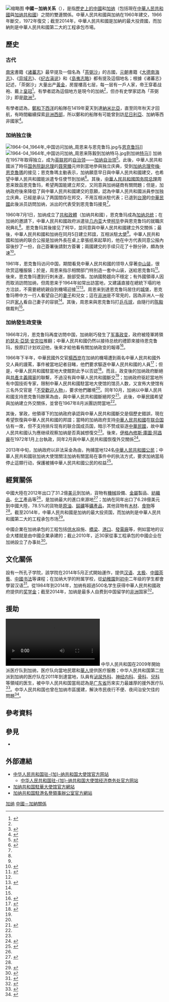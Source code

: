{{NoteTA
|T=zh-hans:中国－加纳关系;zh-hant:中國－加納關係;zh-tw:中國－迦納關係;
|1=zh-hans:加纳;zh-hant:加納;zh-tw:迦納;
}}
{{not|中華民國與迦納關係}}
{{Dablink|關於其他「中」字國家與「加」字國家（陸港澳星馬譯名）的外交關係，詳見'''[[中加關係_(消歧義)|中加關係 (消歧義)]]'''。}}
{{Infobox bilateral relations|中國－加纳|中國|加纳|map=China Ghana Locator.png|mission1=[[中國駐加納大使館|中國駐加納大使館]]|mission2=[[加納駐華大使館|加納駐華大使館]]|envoytitle1=[[中國駐加納大使列表|大使]]|envoy1=[[卢坤_(外交官)|卢坤]]|envoytitle2=[[加納駐華大使列表|大使]]|envoy2=[[威尔弗雷德·哈蒙德|威尔弗雷德·哈蒙德]]<ref>{{cite web |title = 驻华大使到任顺序及递交国书日期 |url = https://www.mfa.gov.cn/web/lbfw_673061/fgzl_673083/202201/t20220114_10495616.shtml |publisher = 中华人民共和国外交部 |access-date = 2022-05-21 |archive-date = 2022-02-15 |archive-url = https://web.archive.org/web/20220215180551/https://www.mfa.gov.cn/web/lbfw_673061/fgzl_673083/202201/t20220114_10495616.shtml }}</ref>}}
[[File:Ghanian_Embassy_in_Beijing.JPG|缩略图]]
'''中國－加纳关系'''（{{lang-en|China–Ghana relations}}），是指[[中國歷史|歷史上的中國]]和[[加纳歷史|加纳]]（包括現在[[中華人民共和國|中華人民共和國]]與[[加纳共和國|加纳共和國]]）之間的雙邊關係。中華人民共和國與加纳在1960年建交，1966年斷交，1972年復交；截至2014年，中華人民共和國是加納的最大投資國，而加納則是中華人民共和國第二大的工程承包市場。

== 歷史 ==
=== 古代 ===
[[南宋|南宋]]書籍《[[诸蕃志|诸蕃志]]》最早提及一個名為「[[茶弼沙|茶弼沙]]」的古國，[[元朝|元朝]]書籍《[[大德南海志|大德南海志]]》、《[[异域志|异域志]]》、《[[纪古滇说|纪古滇说]]》和《[[島夷志略|島夷志略]]》都有提及這個地名；根據《诸蕃志》記述，「茶弼沙」大量出产[[黃金|黃金]]，房屋樓高七层，每一层有一戶人家，帝王穿着战袍、戴上[[皇冠|皇冠]]<ref name=normal>{{cite book|author1=沈福伟|title=中国与西亚非洲文化交流志|work=中华文化通志: 中外文化交流|publisher=上海人民出版社|year=1998}}</ref>{{Rp|395}}。有學者認為這個地方是現今的加纳<ref name=normal/>{{Rp|395}}，但亦有史學家認為「茶弼沙」即是[[歐洲|歐洲]]<ref>{{cite journal|author1=廖大珂|title=“日落国”考证——兼论明代中国与罗马教廷的交往|journal=明清史|issue=1|year=2006}}</ref>。

有學者認為，[[鄭和|鄭和]][[鄭和下西洋|下西洋]]的船隊在1419年夏天到達[[納米比亞|納米比亞]]，直至同年秋天才回航，有時間繼續探索[[非洲西部|非洲西部]]，所以鄭和的船隊有可能曾到訪[[尼日利亞|尼日利亞]]、加納等西非國家<ref>{{cite journal|author1=林貽典|title=關於美洲由鄭和船隊發現的見解|journal=鄭和研究與活動簡訊|date=2002-08-30|issue=6|url=http://proj.ncku.edu.tw/chengho/newsletter/no6.html|archivedate=2015-07-01|archiveurl=https://archive.is/20150701164835/http://proj.ncku.edu.tw/chengho/newsletter/no6.html|deadurl=yes|author=|access-date=2015-07-01}}</ref>。

=== 加纳独立後 ===
[[File:1964-04_1964年_中国访问加纳_周恩来与恩克鲁玛.jpg|thumb]]与[[夸梅·恩克鲁玛|恩克鲁玛]]]]
[[File:1964-04_1964年_中国访问加纳_周恩来陈毅到加纳特马.jpg|thumb]]到加纳[[特马|特马]]]]
加纳在1957年取得独立，成为[[英联邦|英联邦]]的[[自治领|自治领]]——[[加纳自治领|加纳自治领]]<ref>{{cite book|author1=钱其琛|author2=王泰平|author3=张光佑|author4=马可铮|title=新中国外交50年|volume=2|publisher=北京出版社|year=1999}}</ref>{{Rp|661}}。此後，中華人民共和國派了時任[[国务院副总理|国务院副总理]]的[[聂荣臻|聂荣臻]]元帅到當地參與独立庆典，受到[[加納元首列表|加纳总理]][[夸梅·恩克魯瑪|夸梅·恩克魯瑪]]的接见；恩克魯瑪主動表示，加纳願意早日與中華人民共和國建交，也希望中華人民共和國能派遣专任使节到加纳<ref name=first>{{cite book|author1=裴坚章|title=中华人民共和国外交史: 1957-1969|work=中华人民共和国外交史|publisher=世界知识出版社|year=1994}}</ref>{{Rp|160}}。其後，[[中華人民共和國国务院总理|中華人民共和國国务院总理]]周恩来致函恩克鲁玛，希望两国能建立邦交，又同意與加纳磋商有關問題；但是，加纳政府後來降低了與中華人民共和國建交的意願，認為中華人民共和國派員参加独立庆典，已經是承认了两国間存在邦交，不用互相派駐代表；已退到[[台灣|台灣]]的[[中華民國|中華民國]]此後派员訪問加纳，派出的代表受到恩克鲁玛接見<ref name=first/>{{Rp|161–162}}。

1960年7月1日，加纳成立了[[共和政體|共和政體]]（加纳共和國），恩克鲁玛成為[[加纳总统|加纳总统]]；在加纳的邀請下，中華人民共和國政府派遣驻[[几内亚|几内亚]]大使[[柯華_(外交官)|柯华]]參與恩克鲁玛的就職庆祝典礼<ref name=first/>{{Rp|162}}。恩克鲁玛其後接见了柯华，並同意與中華人民共和國建立外交關係；最後，中華人民共和國和加纳在同月5日建立邦誼，互相派駐[[大使|大使]]<ref name=first/>{{Rp|162}}。中華人民共和國和加纳的联合公报是加纳外長在桌上拿張纸來起草的，他在中方代表同意公报內容後抄了一份，自己簽署後請對方簽署；兩國建交的手续只花了十餘分钟，頗為快速<ref>{{cite book|author1=中华人民共和国外交部外交史編辑室|title=新中国外交风云|volume=1–5|publisher=世界知识出版社|year=1990|isbn=9787501202928}}</ref>{{Rp|68}}。

1961年，恩克鲁玛访问中国，期間看見中華人民共和國的领导人穿著[[中山装|中山装]]，很欣赏這種服裝；於是，周恩来指示相關部门特別造一套中山装，送給恩克鲁玛<ref name=castle>{{cite book|author1=杨明伟|author2=陈扬勇|title=周恩来外交风云|publisher=解放军文艺出版社|year=1995|isbn=9787503306907}}</ref>{{Rp|357}}。後來，恩克鲁玛遭到行刺未遂，臉部受傷，加纳國勢趨向不穩定；有外國領導人因而取消訪問加纳，但周恩来于1964年如常出訪當地，又建議直接在總統下塌的地方洽談，不需要總統親自到機場迎接<ref name=castle/>{{Rp|355}}<ref name="1959年">{{cite journal |author1=孟瑾 |title=1959年中国与几内亚建交历程述略 |journal=[[当代中国史研究|当代中国史研究]] |date=2020-07-01 |volume=27 |issue=4 |pages=123 |url=http://iwaas.cass.cn/kycg/lw/202009/P020200923548253625001.pdf |accessdate=2022-02-01 |archive-date=2022-02-01 |archive-url=https://web.archive.org/web/20220201040235/http://iwaas.cass.cn/kycg/lw/202009/P020200923548253625001.pdf |dead-url=no }}</ref>。周恩来到達恩克鲁玛居住的[[城堡|城堡]]，恩克鲁玛帶中方一行人看望自己的[[妻子|妻子]]和兒女；這在[[非洲|非洲]]是不常見的，因為非洲人一般只許[[家人|家人]]看自己妻子的容貌<ref name=castle/>{{Rp|358}}。其後，周恩来與恩克鲁玛打[[乒乓球|乒乓球]]，由隨行的[[陈毅|陈毅]]做裁判<ref name=castle/>{{Rp|359}}。

=== 加纳發生政变後 ===
1966年2月，恩克鲁玛再度访問中国，加纳剛巧發生了[[军事政变|军事政变]]，政府被陸軍將領[[約瑟夫·亞瑟·安克拉|約瑟夫·亞瑟·安克拉]]推翻；中華人民共和國仍然以接待总统的禮節來接待恩克鲁玛，按原訂计划欢迎他，後來才給他看有關加纳政变的報導<ref>{{cite journal|title=周恩来与非洲领导人的深情|journal=党史纵横|issue=2|year=2008|url=http://dangshi.people.com.cn/GB/85038/8625006.html|archivedate=2015-07-01|archiveurl=https://web.archive.org/web/20150701070800/http://dangshi.people.com.cn/GB/85038/8625006.html|access-date=2015-07-01|dead-url=no}}</ref>。

1966年下半年，中華民國外交官[[楊西崑|楊西崑]]在加纳的機場遭到兩名中華人民共和國外交人員的謾罵，事件被當地記者目睹，他們要求驅逐中華人民共和國的人員<ref>{{cite book|title=新時代|volume=8–10|url=https://books.google.com.hk/books?id=eiIKAQAAMAAJ|access-date=2015-07-01|archive-date=2016-03-04|archive-url=https://web.archive.org/web/20160304082758/https://books.google.com.hk/books?id=eiIKAQAAMAAJ|dead-url=no}}</ref>{{Rp|6}}；但是，中華人民共和國駐當地大使館對此予以否認<ref name=sea>{{cite book|author1=王文隆|title=外交下鄉, 農業出洋: 中華民國農技援助非洲的實施和影響 ,1960-1974|publisher=國立政治大學歷史學系|year=2004|isbn=9789570175035}}</ref>{{Rp|167}}。而且，政变後的加纳政府斷絕與[[共產主義國家|共產主義國家]]的聯繫，不過沒有與中華人民共和國斷交<ref name=sea/>{{Rp|166}}；加纳政府驱赶當地所有中国技術专家，限制中華人民共和國駐當地大使馆的馆员人数，又宣佈大使馆有三名外交官是「[[不受歡迎人物|不受歡迎人物]]」，要求他們離境<ref name=first />{{Rp|201}}。同年10月，加纳以中華人民共和國支持恩克鲁玛餘黨為由，與中華人民共和國斷絕邦交<ref>{{cite journal|title=問題与研究|volume=18|issue=1–6|publisher=中華民國國際關係研究所}}</ref>。此後，中華民國希望與加纳建立外交關係，並曾在1967年8月派團訪問當地<ref name=sea/>{{Rp|166–167}}。

其後，{{link-en|科菲·布西亞|Kofi Abrefa Busia}}掌政，他領導下的加纳政府承認與中華人民共和國斷交是個歷史錯誤，現在希望恢復與中華人民共和國的邦誼；當時的加纳政府支持[[中華人民共和國|中華人民共和國]]在[[联合国|联合国]]佔有一席，但不支持排斥现有的联合国成员国，暗示不赞成驱逐[[中華民國|中華民國]]，故中華人民共和國认为應继续观察加纳是否真誠想復交<ref name=first />{{Rp|201–202}}。後來，[[伊格內修斯·庫圖·阿昌龐|伊格內修斯·庫圖·阿昌龐]]在1972年1月上台執政，同年2月與中華人民共和國恢復外交關係<ref>{{cite book|title=世界知識年鉴|publisher=世界知识出版社|year=1990}}</ref>{{Rp|290}}。

2013年中旬，加纳政府以非法采金為由，拘捕當地124名[[中華人民共和國公民|中華人民共和國公民]]；中華人民共和國驻加纳大使馆關注加纳有關當局在事件中的执法方式，要求加纳當局停止這類行动，保護被捕中華人民共和國公民的权益<ref>{{cite news|author1=周楚卿 (编)|author2=邵海军|author3=魏梦佳|title=加纳拘捕124名涉嫌非法采金中国公民|url=http://news.xinhuanet.com/world/2013-06/05/c_116048695.htm|accessdate=2015-07-01|publisher=新华网|date=2013-06-05|archive-date=2013-06-09|archive-url=https://web.archive.org/web/20130609183253/http://news.xinhuanet.com/world/2013-06/05/c_116048695.htm|dead-url=no}}</ref>。

== 經貿關係 ==
{{Gallery
|title=中國－加纳貿易的商品比例
|width=300
|height=250
|align=center
|lines=1
|File:产品中国出口到加纳 (2012).PNG|中國大陸出口到加纳的商品（2012年）<ref name=tradea>{{cite web|author=Alexander Simoes|title=产品中国出口到加纳 (2012)|url=https://atlas.media.mit.edu/zh/explore/tree_map/hs/export/chn/gha/show/2012/|publisher=Observatory of Economic Complexity|accessdate=2015-07-01}}</ref>
|File:产品加纳出口到中国 (2012).PNG|加纳出口到中國大陸的商品（2012年）<ref name=tradeb>{{cite web|author=Alexander Simoes|title=产品加纳出口到中国 (2012)|url=https://atlas.media.mit.edu/zh/explore/tree_map/hs/export/gha/chn/show/2012/|publisher=Observatory of Economic Complexity|accessdate=2015-07-01}}</ref>
}}
中國大陸在2012年出口了31.2億[[美元|美元]]到加纳，貨物有[[機械|機械]]設備、[[金屬|金屬]]製品、[[紡織品|紡織品]]、[[化工|化工]]產品等<ref name=tradea/>，是加纳最大的進口來源地<ref>{{cite web|author=Alexander Simoes|title=加纳进口的起源 (2012)|url=https://atlas.media.mit.edu/zh/explore/tree_map/hs/import/gha/show/all/2012/|publisher=Observatory of Economic Complexity|accessdate=2015-07-01}}</ref>；加纳在同年出口了6.28億美元到中國大陸，78.5%的貨物是[[原油|原油]]、[[錳|錳礦]]等[[礦產|礦產品]]，其他貨物有[[木材|木材]]、[[食物|食物]]等<ref name=tradeb/>。截至2014年，中華人民共和國是加纳的最大投资国，而加纳則是中華人民共和國第二大的工程承包市场<ref>{{cite web|title=2014年中国-加纳双边经贸合作简况|url=http://gh.mofcom.gov.cn/article/zxhz/hzjj/201506/20150601025072.shtml|publisher=中华人民共和国驻加纳共和国大使馆经济商务参赞处|accessdate=2015-07-01|archiveurl=https://web.archive.org/web/20150701143706/http://gh.mofcom.gov.cn/article/zxhz/hzjj/201506/20150601025072.shtml|archivedate=2015-07-01|deadurl=no|date=2015-06-26}}</ref>。

中國企業在加纳承包的工程包括[[供水|供水]]設施、[[橋梁|橋梁]]、[[港口|港口]]、[[發電廠|發電廠]]等，例如當地的议会大楼就是由中國企業承建的；截止2010年，近30家從事工程承包的中國企业在加纳設立了办事处<ref>{{cite web|title=我在加承包工程发展现状|url=http://gh.mofcom.gov.cn/article/zxhz/zzjg/201104/20110407489689.shtml|publisher=中华人民共和国驻加纳共和国大使馆经济商务参赞处|accessdate=2015-07-12|archiveurl=https://web.archive.org/web/20150712035524/http://gh.mofcom.gov.cn/article/zxhz/zzjg/201104/20110407489689.shtml|archivedate=2015-07-12|deadurl=no|date=2011-04-09}}</ref>。

== 文化關係 ==
{{link-en|加纳大学|University of Ghana}}設有一所孔子学院，該学院在2014年5月正式開始運作，提供[[汉语|汉语]]、[[太极|太极]]、[[中國茶藝|中國茶藝]]、[[中國书法|中國书法]]等课程；在加纳大学的附属学校，從[[幼稚園|幼稚園]]到[[初中|初中]]二年级的学生都會學習汉语<ref>{{cite news|author1=林晓蔚|title=加纳孔子学院已收千余名“弟子” 助力汉语教学|url=http://chinese.people.com.cn/n/2015/0529/c42309-27078000.html|accessdate=2015-07-01|publisher=人民网|date=2015-05-29|archiveurl=https://web.archive.org/web/20150701161549/http://chinese.people.com.cn/n/2015/0529/c42309-27078000.html|archivedate=2015-07-01|deadurl=no}}</ref>。從1984年到2014年，加纳有超過500名学生获得中華人民共和國政府提供的[[奖学金|奖学金]]；截至2014年，加纳是最多人自费到中国留学的[[非洲|非洲]]国家<ref>{{cite news|author1=张樵苏 (编)|author2=林晓蔚|title=中国政府奖学金助加纳学子来华留学|url=http://news.xinhuanet.com/world/2014-08/16/c_1112101608.htm|accessdate=2015-07-01|publisher=新华网|date=2014-08-16}}</ref>。

== 援助 ==
[[File:2021年2月9日_中国援加纳医生：我们让非洲小男孩记住五星红旗.webm|thumb]]
中华人民共和国在2009年開始派医疗队到加纳，医疗队向當地民眾和[[華人|華人]]提供医疗服務；中华人民共和国第二批派到加纳的医疗队在2011年到達當地，队員有[[泌尿外科|泌尿外科]]、[[神经内科|神经内科]]、[[骨科|骨科]]、[[兒科|兒科]]等領域的医生，被中华人民共和国當局認為是[[广东省|广东省]]历來实力最雄厚的援外医疗队<ref>{{cite web|title=中国第二批援加纳医疗队简介|url=http://gh.mofcom.gov.cn/article/catalog/l/201202/20120207947158.shtml|publisher=中华人民共和国驻加纳共和国大使馆经济商务参赞处|accessdate=2015-07-01|archiveurl=https://web.archive.org/web/20141102052548/http://gh.mofcom.gov.cn/article/catalog/l/201202/20120207947158.shtml|archivedate=2014-11-02|deadurl=no|date=2012-02-02}}</ref>。中华人民共和国也曾在加纳市區援建{{link-en|太阳能路灯|Solar street light}}，解決市民夜行不便、夜间治安欠佳的問題<ref>{{cite web|title=援建加纳太阳能路灯项目建成启用|url=http://gh.mofcom.gov.cn/article/zxhz/sbmy/201407/20140700672026.shtml|publisher=中华人民共和国驻加纳共和国大使馆经济商务参赞处|accessdate=2015-07-01|archiveurl=https://web.archive.org/web/20150701164544/http://gh.mofcom.gov.cn/article/zxhz/sbmy/201407/20140700672026.shtml|archivedate=2015-07-01|deadurl=no}}</ref>。

== 參考資料 ==
{{Reflist|2}}

== 參見 ==
{{Portal box|國際關係|中國|中華人民共和國|迦納|非洲|image4=Flag of Ghana.svg}}
* {{link-en|加纳外交|Foreign relations of Ghana}}

== 外部連結 ==
* [http://gh.china-embassy.gov.cn/chn/ 中华人民共和国驻-{加}-纳共和国大使馆官方网站]{{zh-hans icon}}{{en icon}}
** [http://gh.mofcom.gov.cn/ 中华人民共和国驻-{加}-纳共和国大使馆经济商务处官方网站] {{Wayback|url=http://gh.mofcom.gov.cn/ |date=20150814083055 }}{{zh-hans icon}}
* [http://ghanaembassychina.org/cn/ 加纳共和国駐華大使馆官方網站]{{Wayback|url=http://ghanaembassychina.org/cn/ |date=20160305003531 }}{{zh-hans icon}}{{en icon}}
* [https://web.archive.org/web/20150810074820/http://www.ghana.org.hk/ 加纳共和国駐港名譽領事辦公室官方網站]{{zh-hans icon}}{{en icon}}

{{中華人民共和國外交}}
{{加納外交}}
[[Category:中非關係|加纳]]
[[Category:中國－加納關係|]]